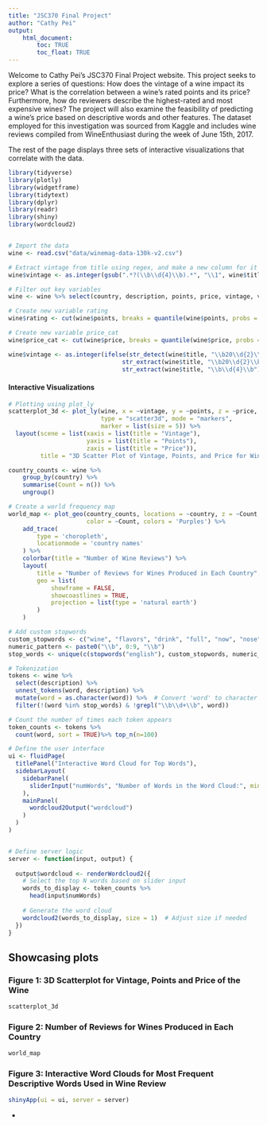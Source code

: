 ```yaml
---
title: "JSC370 Final Project"
author: "Cathy Pei"
output: 
    html_document:
        toc: TRUE
        toc_float: TRUE
---
```


Welcome to Cathy Pei's JSC370 Final Project website. This project seeks to explore a series of questions: How does the vintage of a wine impact its price? What is the correlation between a wine's rated points and its price? Furthermore, how do reviewers describe the highest-rated and most expensive wines? The project will also examine the feasibility of predicting a wine's price based on descriptive words and other features. The dataset employed for this investigation was sourced from Kaggle and includes wine reviews compiled from WineEnthusiast during the week of June 15th, 2017.

The rest of the page displays three sets of interactive visualizations that correlate with the data.

```r

library(tidyverse)
library(plotly)
library(widgetframe)
library(tidytext)
library(dplyr)
library(readr)
library(shiny)
library(wordcloud2)


# Import the data
wine <- read.csv("data/winemag-data-130k-v2.csv")

# Extract vintage from title using regex, and make a new column for it
wine$vintage <- as.integer(gsub(".*?(\\b\\d{4}\\b).*", "\\1", wine$title))

# Filter out key variables
wine <- wine %>% select(country, description, points, price, vintage, variety, title)

# Create new variable rating
wine$rating <- cut(wine$points, breaks = quantile(wine$points, probs = c(0, 0.33, 0.66, 1)), labels = c("low rating", "median rating", "high rating"), include.lowest = TRUE)

# Create new variable price_cat
wine$price_cat <- cut(wine$price, breaks = quantile(wine$price, probs = c(0, 0.33, 0.66, 1), na.rm = TRUE), labels = c("cheap", "medium", "expensive"), include.lowest = TRUE)

wine$vintage <- as.integer(ifelse(str_detect(wine$title, "\\b20\\d{2}\\b"), 
                                str_extract(wine$title, "\\b20\\d{2}\\b"), 
                                str_extract(wine$title, "\\b\\d{4}\\b")))
```

#### Interactive Visualizations

```r
# Plotting using plot_ly
scatterplot_3d <- plot_ly(wine, x = ~vintage, y = ~points, z = ~price,
                          type = "scatter3d", mode = "markers",
                          marker = list(size = 5)) %>%
  layout(scene = list(xaxis = list(title = "Vintage"),
                      yaxis = list(title = "Points"),
                      zaxis = list(title = "Price")),
         title = "3D Scatter Plot of Vintage, Points, and Price for Wines")
```

```r
country_counts <- wine %>%
    group_by(country) %>%
    summarise(Count = n()) %>%
    ungroup()

# Create a world frequency map
world_map <- plot_geo(country_counts, locations = ~country, z = ~Count, text = ~country,
                      color = ~Count, colors = 'Purples') %>%
    add_trace(
        type = 'choropleth',
        locationmode = 'country names'
    ) %>%
    colorbar(title = "Number of Wine Reviews") %>%
    layout(
        title = "Number of Reviews for Wines Produced in Each Country",
        geo = list(
            showframe = FALSE,
            showcoastlines = TRUE,
            projection = list(type = 'natural earth')
        )
    )

```

```r
# Add custom stopwords
custom_stopwords <- c("wine", "flavors", "drink", "full", "now", "nose", "well", "years", "texture", "fruit", "palate", "tannins", "aromas", "finish", "acidity", "shows", "will", "notes", "offers")
numeric_pattern <- paste0("\\b", 0:9, "\\b")
stop_words <- unique(c(stopwords("english"), custom_stopwords, numeric_pattern))

# Tokenization
tokens <- wine %>%
  select(description) %>%
  unnest_tokens(word, description) %>%
  mutate(word = as.character(word)) %>%  # Convert 'word' to character
  filter(!(word %in% stop_words) & !grepl("\\b\\d+\\b", word))

# Count the number of times each token appears
token_counts <- tokens %>%
  count(word, sort = TRUE)%>% top_n(n=100)
```
```r
# Define the user interface
ui <- fluidPage(
  titlePanel("Interactive Word Cloud for Top Words"),
  sidebarLayout(
    sidebarPanel(
      sliderInput("numWords", "Number of Words in the Word Cloud:", min = 1, max = 100, value = 50)
    ),
    mainPanel(
      wordcloud2Output("wordcloud")
    )
  )
)


# Define server logic
server <- function(input, output) {
  
  output$wordcloud <- renderWordcloud2({
    # Select the top N words based on slider input
    words_to_display <- token_counts %>%
      head(input$numWords)
    
    # Generate the word cloud
    wordcloud2(words_to_display, size = 1)  # Adjust size if needed
  })
}
```

## Showcasing plots {.tabset}

### Figure 1: 3D Scatterplot for Vintage, Points and Price of the Wine

```r
scatterplot_3d
```

### Figure 2: Number of Reviews for Wines Produced in Each Country

```r
world_map
```

### Figure 3: Interactive Word Clouds for Most Frequent Descriptive Words Used in Wine Review
```r
shinyApp(ui = ui, server = server)
```

{-}